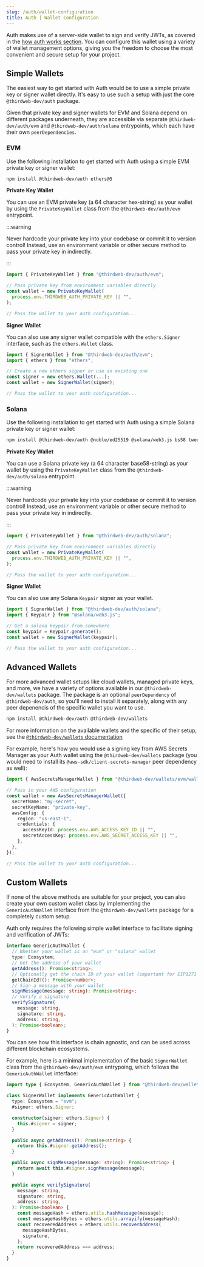 ```yaml
---
slug: /auth/wallet-configuration
title: Auth | Wallet Configuration
---
```



Auth makes use of a server-side wallet to sign and verify JWTs, as covered in the [how auth works section](/auth/how-auth-works/json-web-tokens). You can configure this wallet using a variety of wallet management options, giving you the freedom to choose the most convenient and secure setup for your project.

## Simple Wallets

The easiest way to get started with Auth would be to use a simple private key or signer wallet directly. It's easy to use such a setup with just the core `@thirdweb-dev/auth` package.

Given that private key and signer wallets for EVM and Solana depend on different packages underneath, they are accessible via separate `@thirdweb-dev/auth/evm` and `@thirdweb-dev/auth/solana` entrypoints, which each have their own `peerDependencies`.

### EVM

Use the following installation to get started with Auth using a simple EVM private key or signer wallet:

```bash npm2yarn
npm install @thirdweb-dev/auth ethers@5
```

**Private Key Wallet**

You can use an EVM private key (a 64 character hex-string) as your wallet by using the `PrivateKeyWallet` class from the `@thirdweb-dev/auth/evm` entrypoint.

:::warning

Never hardcode your private key into your codebase or commit it to version control! Instead, use an environment variable or other secure method to pass your private key in indirectly.

:::

```typescript
import { PrivateKeyWallet } from "@thirdweb-dev/auth/evm";

// Pass private key from environment variables directly
const wallet = new PrivateKeyWallet(
  process.env.THIRDWEB_AUTH_PRIVATE_KEY || "",
);

// Pass the wallet to your auth configuration...
```

**Signer Wallet**

You can also use any signer wallet compatible with the `ethers.Signer` interface, such as the `ethers.Wallet` class.

```typescript
import { SignerWallet } from "@thirdweb-dev/auth/evm";
import { ethers } from "ethers";

// Create a new ethers signer or use an existing one
const signer = new ethers.Wallet(...);
const wallet = new SignerWallet(signer);

// Pass the wallet to your auth configuration...
```

### Solana

Use the following installation to get started with Auth using a simple Solana private key or signer wallet:

```bash npm2yarn
npm install @thirdweb-dev/auth @noble/ed25519 @solana/web3.js bs58 tweetnacl
```

**Private Key Wallet**

You can use a Solana private key (a 64 character base58-string) as your wallet by using the `PrivateKeyWallet` class from the `@thirdweb-dev/auth/solana` entrypoint.

:::warning

Never hardcode your private key into your codebase or commit it to version control! Instead, use an environment variable or other secure method to pass your private key in indirectly.

:::

```typescript
import { PrivateKeyWallet } from "@thirdweb-dev/auth/solana";

// Pass private key from environment variables directly
const wallet = new PrivateKeyWallet(
  process.env.THIRDWEB_AUTH_PRIVATE_KEY || "",
);

// Pass the wallet to your auth configuration...
```

**Signer Wallet**

You can also use any Solana `Keypair` signer as your wallet.

```typescript
import { SignerWallet } from "@thirdweb-dev/auth/solana";
import { Keypair } from "@solana/web3.js";

// Get a solana keypair from somewhere
const keypair = Keypair.generate();
const wallet = new SignerWallet(keypair);

// Pass the wallet to your auth configuration...
```

## Advanced Wallets

For more advanced wallet setups like cloud wallets, managed private keys, and more, we have a variety of options available in our `@thirdweb-dev/wallets` package. The package is an optional `peerDependency` of `@thirdweb-dev/auth`, so you'll need to install it separately, along with any peer depenencis of the specific wallet you want to use.

```bash npm2yarn
npm install @thirdweb-dev/auth @thirdweb-dev/wallets
```

For more information on the available wallets and the specific of their setup, see the [`@thirdweb-dev/wallets` documentation](/wallets)

<div>
  <div className="col col--12" style={{ padding: 8 }}>
    <QuickstartCard
      name="@thirdweb-dev/wallets"
      link="/wallets"
      description="A collection of wallet classes for custom wallet management setups"
      image="/assets/languages/javascript.png"
    />
  </div>
</div>

For example, here's how you would use a signing key from AWS Secrets Manager as your Auth wallet using the `@thirdweb-dev/wallets` package (you would need to install its `@aws-sdk/client-secrets-manager` peer dependency as well):

```typescript
import { AwsSecretsManagerWallet } from "@thirdweb-dev/wallets/evm/wallets/aws-secrets-manager";

// Pass in your AWS configuration
const wallet = new AwsSecretsManagerWallet({
  secretName: "my-secret",
  secretKeyName: "private-key",
  awsConfig: {
    region: "us-east-1",
    credentials: {
      accessKeyId: process.env.AWS_ACCESS_KEY_ID || "",
      secretAccessKey: process.env.AWS_SECRET_ACCESS_KEY || "",
    },
  },
});

// Pass the wallet to your auth configuration...
```

## Custom Wallets

If none of the above methods are suitable for your project, you can also create your own custom wallet class by implementing the `GenericAuthWallet` interface from the `@thirdweb-dev/wallets` package for a completely custom setup.

Auth only requires the following simple wallet interface to facilitate signing and verification of JWTs:

```typescript
interface GenericAuthWallet {
  // Whether your wallet is an "evm" or "solana" wallet
  type: Ecosystem;
  // Get the address of your wallet
  getAddress(): Promise<string>;
  // Optionally get the chain ID of your wallet (important for EIP1271 wallets)
  getChainId?(): Promise<number>;
  // Sign a message with your wallet
  signMessage(message: string): Promise<string>;
  // Verify a signature
  verifySignature(
    message: string,
    signature: string,
    address: string,
  ): Promise<boolean>;
}
```

You can see how this interface is chain agnostic, and can be used across different blockchain ecosystems.

For example, here is a minimal implementation of the basic `SignerWallet` class from the `@thirdweb-dev/auth/evm` entrypoing, which follows the `GenericAuthWallet` interface:

```typescript
import type { Ecosystem, GenericAuthWallet } from "@thirdweb-dev/wallets";

class SignerWallet implements GenericAuthWallet {
  type: Ecosystem = "evm";
  #signer: ethers.Signer;

  constructor(signer: ethers.Signer) {
    this.#signer = signer;
  }

  public async getAddress(): Promise<string> {
    return this.#signer.getAddress();
  }

  public async signMessage(message: string): Promise<string> {
    return await this.#signer.signMessage(message);
  }

  public async verifySignature(
    message: string,
    signature: string,
    address: string,
  ): Promise<boolean> {
    const messageHash = ethers.utils.hashMessage(message);
    const messageHashBytes = ethers.utils.arrayify(messageHash);
    const recoveredAddress = ethers.utils.recoverAddress(
      messageHashBytes,
      signature,
    );
    return recoveredAddress === address;
  }
}
```
